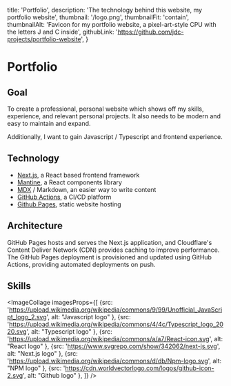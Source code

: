   title: 'Portfolio',
  description: 'The technology behind this website, my portfolio website',
  thumbnail: '/logo.png',
  thumbnailFit: 'contain',
  thumbnailAlt: 'Favicon for my portfolio website, a pixel-art-style CPU with the letters J and C inside',
  githubLink: 'https://github.com/jdc-projects/portfolio-website',
}


# Portfolio

## Goal

To create a professional, personal website which shows off my skills, experience, and relevant personal projects.
It also needs to be modern and easy to maintain and expand.

Additionally, I want to gain Javascript / Typescript and frontend experience.

## Technology

- [Next.js](https://nextjs.org/), a React based frontend framework
- [Mantine](https://mantine.dev/), a React components library
- [MDX](https://mdxjs.com/) / Markdown, an easier way to write content
- [GitHub Actions](https://github.com/features/actions), a CI/CD platform
- [Github Pages](https://pages.github.com/), static website hosting

## Architecture

GitHub Pages hosts and serves the Next.js application, and Cloudflare's Content Deliver Network (CDN) provides caching to improve performance.
The GitHub Pages deployment is provisioned and updated using GitHub Actions, providing automated deployments on push.

<CaptionedImage src={ArchitectureDiagram} caption='Architecture for my portfolio website' w='60%' />

## Skills

<ImageCollage imagesProps={[
  {src: 'https://upload.wikimedia.org/wikipedia/commons/9/99/Unofficial_JavaScript_logo_2.svg', alt: "Javascript logo" },
  {src: 'https://upload.wikimedia.org/wikipedia/commons/4/4c/Typescript_logo_2020.svg', alt: "Typescript logo" },
  {src: 'https://upload.wikimedia.org/wikipedia/commons/a/a7/React-icon.svg', alt: "React logo" },
  {src: 'https://www.svgrepo.com/show/342062/next-js.svg', alt: "Next.js logo" },
  {src: 'https://upload.wikimedia.org/wikipedia/commons/d/db/Npm-logo.svg', alt: "NPM logo" },
  {src: 'https://cdn.worldvectorlogo.com/logos/github-icon-2.svg', alt: "Github logo" },
]} />
